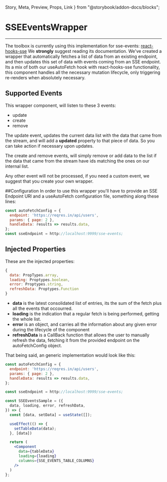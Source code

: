   Story,
  Meta,
  Preview,
  Props,
  Link
} from "@storybook/addon-docs/blocks";

<Meta title='Helpers/SSEEventsWrapper/documentation' component={SSEEventsChartWrapper} />

# SSEEventsWrapper
<hr />

The toolbox is currently using this implementation for sse-events: [react-hooks-sse](https://github.com/samouss/react-hooks-sse)
We **strongly** suggest reading its documentation. We've created a wrapper that automatically fetches a list of data from an
existing endpoint, and then updates this set of data with events coming from an SSE endpoint. Its a mix of both our useAutoFetch hook with react-hooks-sse functionality, this component handles
all the necessary mutation lifecycle, only triggering re-renders when absolutely necessary.

## Supported Events

This wrapper component, will listen to these 3 events:

 - update
 - create
 - remove

The update event, updates the current data list with the data that came from the stream, and will add a **updated**
property to that piece of data. So you can take action if necessary upon updates.

The create and remove events, will simply remove or add data to the list if the data that came from the stream have ids
matching the ones on our internal list.

Any other event will not be processed, if you need a custom event, we suggest that you create your own wrapper.

##Configuration
In order to use this wrapper you'll have to provide an SSE Endpoint URl and a useAutoFetch
configuration file, something along these lines:

```jsx
const autoFetchConfig = {
  endpoint: 'https://reqres.in/api/users',
  params: { page: 2 },
  handleData: results => results.data,
};
const sseEndpoint = http://localhost:9999/sse-events;
```

## Injected Properties
These are the injected properties:

```jsx
{
  data: PropTypes.array,
  loading: Proptypes.boolean,
  error: Proptypes.string,
  refreshData: Proptypes.Function
}
```

- **data** is the latest consolidated list of entries, its the sum of the fetch plus all the
events that occourred.
- **loading** is the indication that a regular fetch is being performed, getting the whole list.
- **error** is an object, and carries all the information about any given error during the lifecycle of the component
- **refreshData** is a CallBack function that allows the user to manually refresh the data, fetching it from the provided
endpoint on the autoFetchConfig object.

That being said, an generic implementation would look like this:

```jsx
const autoFetchConfig = {
  endpoint: 'https://reqres.in/api/users',
  params: { page: 2 },
  handleData: results => results.data,
};

const sseEndpoint = http://localhost:9999/sse-events;

const SSEEventsSample = ({
  data, loading, error, refreshData,
}) => {
  const [data, setData] = useState([]);

  useEffect(() => {
    setTableData(data);
  }, [data])

  return (
    <Component
      data={tableData}
      loading={loading}
      columns={SSE_EVENTS_TABLE_COLUMNS}
    />
  )
};
```

<Props of={SSEEventsChartWrapper} />
